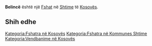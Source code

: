 {{Fshat në Kosovës
 | Emri                = Belincë
| sqi_N_name = Belincë
| sqi_N_FULL_NAME_RO = Belincë
| sqi_N_FULL_NAME_ND_RO = Belince
| sqi_N_SORT_NAME_RG = BELINCE
| sqi_N_FULL_NAME_RG = Belincë
| sqi_N_FULL_NAME_ND_RG = Belince
| srp_N_name = Belince
| srp_N_FULL_NAME_RO = Belince
| srp_N_FULL_NAME_ND_RO = Belince
| srp_N_SORT_NAME_RG = BELINCE
| srp_N_FULL_NAME_RG = Belince
| srp_N_FULL_NAME_ND_RG = Belince
| srp_NS_name = Белинце
| srp_NS_FULL_NAME_RO = Белинце
| srp_NS_FULL_NAME_ND_RO = Белинце
| srp_NS_SORT_NAME_RG = БЕЛИНЦЕ
| srp_NS_FULL_NAME_RG = Белинце
| srp_NS_FULL_NAME_ND_RG = Белинце

 | Emri (Rasa dhanore) = 
 | Figura              = 
 | Shteti              = Kosovo
 | Komuna              = Shtime
 | Kodi postar         = 
 | Sipërfaqja          = 

 | Popullsia           = 

 | Regj. i popullsisë  = 
 | Dend. e popullsisë  = 
 | Faqja zyrtare       = 
 <!--- Koordinatat ----> 
 | Gjerësia            = 42.442222
 | Gjatësia            = 21.009167
 | Lartësia            = 
}}
'''Belincë''' është një [[Fshat]] në [[Shtime]] të [[Kosovës]].

<!-- == Gjeografia == -->
<!-- == Historia == -->
<!-- == Demografia == -->
== Shih edhe ==
{{Komuna Shtime}}
{{Kosovo-Administrata-Cung}}

[[Kategoria:Fshatra në Kosovës]]
[[Kategoria:Fshatra në Kommunes Shtime]]
[[Kategoria:Vendbanime në Kosovës]]